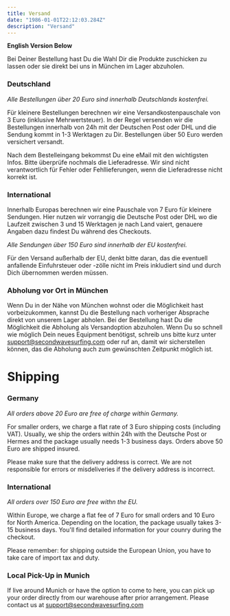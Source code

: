 ```yaml
---
title: Versand
date: "1986-01-01T22:12:03.284Z"
description: "Versand"
---
```


**English Version Below**

Bei Deiner Bestellung hast Du die Wahl Dir die Produkte zuschicken zu lassen oder sie direkt bei uns in München im Lager abzuholen.

### Deutschland

*Alle Bestellungen über 20 Euro sind innerhalb Deutschlands kostenfrei.*

Für kleinere Bestellungen berechnen wir eine Versandkostenpauschale von 3 Euro (inklusive Mehrwertsteuer). In der Regel versenden wir die Bestellungen innerhalb von 24h mit der Deutschen Post oder DHL und die Sendung kommt in 1-3 Werktagen zu Dir. Bestellungen über 50 Euro werden versichert versandt.

Nach dem Bestelleingang bekommst Du eine eMail mit den wichtigsten Infos. Bitte überprüfe nochmals die Lieferadresse. Wir sind nicht verantwortlich für Fehler oder Fehllieferungen, wenn die Lieferadresse nicht korrekt ist.

### International

Innerhalb Europas berechnen wir eine Pauschale von 7 Euro für kleinere Sendungen. Hier nutzen wir vorrangig die Deutsche Post oder DHL wo die Laufzeit zwischen 3 und 15 Werktagen je nach Land vaiert, genauere Angaben dazu findest Du während des Checkouts. 

*Alle Sendungen über 150 Euro sind innerhalb der EU kostenfrei.*

Für den Versand außerhalb der EU, denkt bitte daran, das die eventuell anfallende Einfuhrsteuer oder -zölle nicht im Preis inkludiert sind und durch Dich übernommen werden müssen.

### Abholung vor Ort in München

Wenn Du in der Nähe von München wohnst oder die Möglichkeit hast vorbeizukommen, kannst Du die Bestellung nach vorheriger Absprache direkt von unserem Lager abholen. Bei der Bestellung hast Du die Möglichkeit die Abholung als Versandoption abzuholen. Wenn Du so schnell wie möglich Dein neues Equipment benötigst, schreib uns bitte kurz unter [support@secondwavesurfing.com](mailto:support@secondwavesurfing.com) oder ruf an, damit wir sicherstellen können, das die Abholung auch zum gewünschten Zeitpunkt möglich ist.

# Shipping

### Germany

*All orders above 20 Euro are free of charge within Germany.*

For smaller orders, we charge a flat rate of 3 Euro shipping costs (including VAT). Usually, we ship the orders within 24h with the Deutsche Post or Hermes and the package usually needs 1-3 business days. Orders above 50 Euro are shipped insured.

Please make sure that the delivery address is correct. We are not responsible for errors or misdeliveries if the delivery address is incorrect.

### International

*All orders over 150 Euro are free withn the EU.*

Within Europe, we charge a flat fee of 7 Euro for small orders and 10 Euro for North America. Depending on the location, the package usually takes 3-15 business days. You'll find detailed information for your counry during the checkout.

Please remember: for shipping outside the European Union, you have to take care of import tax and duty.

### Local Pick-Up in Munich

If live around Munich or have the option to come to here, you can pick up your order directly from our warehouse after prior arrangement. Please contact us at [support@secondwavesurfing.com](mailto:support@secondwavesurfing.com)
